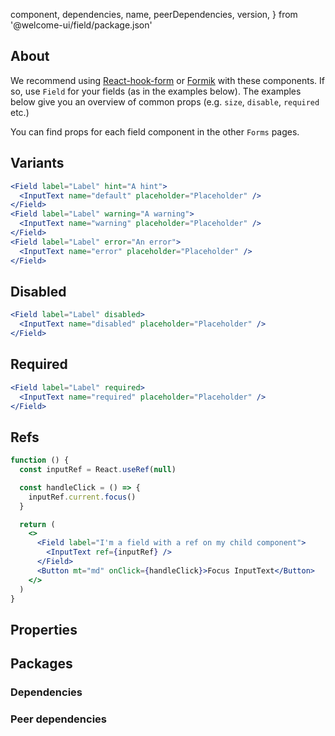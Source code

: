 
  component,
  dependencies,
  name,
  peerDependencies,
  version,
} from '@welcome-ui/field/package.json'

<showcase version={version} name={name} component={component} />

## About

We recommend using [React-hook-form](https://react-hook-form.com/) or [Formik](https://github.com/jaredpalmer/formik) with these components. If so, use `Field` for your fields (as in the examples below). The examples below give you an overview of common props (e.g. `size`, `disable`, `required` etc.)

You can find props for each field component in the other `Forms` pages.

## Variants

```jsx
<Field label="Label" hint="A hint">
  <InputText name="default" placeholder="Placeholder" />
</Field>
<Field label="Label" warning="A warning">
  <InputText name="warning" placeholder="Placeholder" />
</Field>
<Field label="Label" error="An error">
  <InputText name="error" placeholder="Placeholder" />
</Field>
```

## Disabled

```jsx
<Field label="Label" disabled>
  <InputText name="disabled" placeholder="Placeholder" />
</Field>
```

## Required

```jsx
<Field label="Label" required>
  <InputText name="required" placeholder="Placeholder" />
</Field>
```

## Refs

```jsx
function () {
  const inputRef = React.useRef(null)

  const handleClick = () => {
    inputRef.current.focus()
  }

  return (
    <>
      <Field label="I'm a field with a ref on my child component">
        <InputText ref={inputRef} />
      </Field>
      <Button mt="md" onClick={handleClick}>Focus InputText</Button>
    </>
  )
}
```

## Properties

<props propTypes={props.propTypes.Field} />

## Packages

### Dependencies

<dependencies dependencies={dependencies} />

### Peer dependencies

<dependencies dependencies={peerDependencies} />

<pagination />
